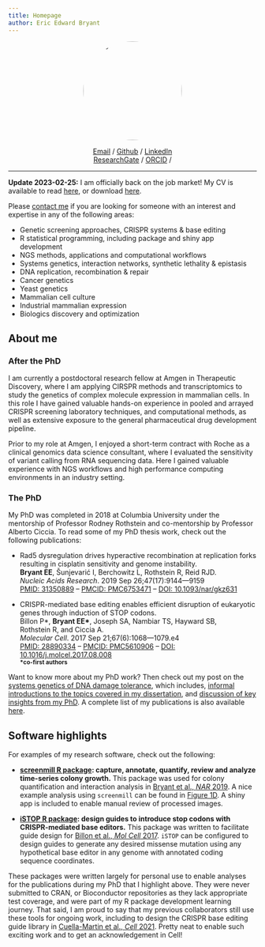 ```yaml
---
title: Homepage
author: Eric Edward Bryant
---
```


<img src="/images/profile.jpg"
  width="200"
  height="200"
  alt="Logo"
  style="border-radius: 50%;
         display: block;
         margin-left: auto;
         margin-right: auto;">

<div style="text-align:center">
[<i class="fas fa-envelope"></i> Email](mailto:EricBryantPhD@gmail.com) /
[<i class="fab fa-github"></i> Github](github) /
[<i class="fab fa-linkedin"></i> LinkedIn](linkedin)\
[<i class="fab fa-researchgate"></i> ResearchGate](researchgate) /
[<i class="fab fa-orcid"></i> ORCID](orcid) /
</div>

-------------------------------------------------------------------------------

**Update 2023-02-25:** I am officially back on the job market! My CV is
available to read [here](cv), or download [here](cv#downloads).

Please [contact me](mailto:EricBryantPhD@gmail.com) if you are looking for
someone with an interest and expertise in any of the following areas:

- Genetic screening approaches, CRISPR systems & base editing
- R statistical programming, including package and shiny app development
- NGS methods, applications and computational workflows
- Systems genetics, interaction networks, synthetic lethality & epistasis
- DNA replication, recombination & repair
- Cancer genetics
- Yeast genetics
- Mammalian cell culture
- Industrial mammalian expression
- Biologics discovery and optimization

## About me

### After the PhD

I am currently a postdoctoral research fellow at Amgen in Therapeutic Discovery,
where I am applying CIRSPR methods and transcriptomics to study the genetics
of complex molecule expression in mammalian cells. In this role I have gained
valuable hands-on experience in pooled and arrayed CRISPR screening laboratory
techniques, and computational methods, as well as extensive exposure to the
general pharmaceutical drug development pipeline.

Prior to my role at Amgen, I enjoyed a short-term contract with Roche as a 
clinical genomics data science consultant, where I evaluated the sensitivity of
variant calling from RNA sequencing data. Here I gained valuable experience with
NGS workflows and high performance computing environments in an industry
setting.

### The PhD

My PhD was completed in 2018 at Columbia University under the mentorship of
Professor Rodney Rothstein and co-mentorship by Professor Alberto Ciccia.
To read some of my PhD thesis work, check out the following publications:

- Rad5 dysregulation drives hyperactive recombination at replication forks
  resulting in cisplatin sensitivity and genome instability.\
  **Bryant\ EE**, Šunjevarić\ I, Berchowitz\ L, Rothstein\ R, Reid\ RJD.\
  _Nucleic Acids Research_. 2019 Sep 26;47(17):9144---9159\
  [PMID: 31350889](https://www.ncbi.nlm.nih.gov/pubmed/31350889)
  -- 
  [PMCID: PMC6753471](https://www.ncbi.nlm.nih.gov/pmc/articles/PMC6753471)
  -- 
  [DOI: 10.1093/nar/gkz631](https://doi.org/10.1093/nar/gkz631)


- CRISPR-mediated base editing enables efficient disruption of eukaryotic
  genes through induction of STOP codons.\
  Billon\ P\*, __Bryant\ EE\*__, Joseph\ SA, Nambiar\ TS, Hayward\ SB,
  Rothstein\ R, and Ciccia\ A.\
  _Molecular Cell_. 2017 Sep 21;67(6):1068---1079.e4\
  [PMID: 28890334](https://www.ncbi.nlm.nih.gov/pubmed/28890334)
  -- 
  [PMCID: PMC5610906](https://www.ncbi.nlm.nih.gov/pmc/articles/PMC5610906)
  -- 
  [DOI: 10.1016/j.molcel.2017.08.008](https://doi.org/10.1016/j.molcel.2017.08.008)\
  ^__\*co-first authors__^

Want to know more about my PhD work? Then check out my post on the
[systems genetics of DNA damage tolerance](2020/01/09/phd-dissertation), 
which includes,
[informal introductions to the topics covered in my dissertation](2020/01/09/phd-dissertation#preface),
and
[discussion of key insights from my PhD](2020/01/09/phd-dissertation#discussion).
A complete list of my publications is also available [here](cv#publications).

## Software highlights

For examples of my research software, check out the following:

- **[screenmill R package](https://github.com/ericedwardbryant/screenmill):
  capture, annotate, quantify, review and analyze time-series colony growth.**
  This package was used for colony quantification and interaction analysis in
  [Bryant et al., _NAR_ 2019](https://doi.org/10.1093/nar/gkz631).
  A nice example analysis using `screenmill` can be found in
  [Figure 1D](https://academic.oup.com/view-large/figure/163637130/gkz631fig1.jpg).
  A shiny app is included to enable manual review of processed images.

- **[iSTOP R package](https://github.com/ericedwardbryant/iSTOP): design
  guides to introduce stop codons with CRISPR-mediated base editors.**
  This package was written to facilitate guide design for
  [Billon et al., _Mol Cell_ 2017](https://doi.org/10.1016/j.molcel.2017.08.008).
  `iSTOP` can be configured to design guides to generate any desired missense
  mutation using any hypothetical base editor in any genome with annotated
  coding sequence coordinates.

These packages were written largely for personal use to enable analyses for
the publications during my PhD that I highlight above. They were never submitted
to CRAN, or Bioconductor repositories as they lack appropriate test coverage,
and were part of my R package development learning journey. That said, I am
proud to say that my previous collaborators still use these tools for ongoing 
work, including to design the CRISPR base editing guide library in
[Cuella-Martin et al., _Cell_ 2021](https://doi.org/10.1016/j.cell.2021.01.041).
Pretty neat to enable such exciting work and to get an acknowledgement in Cell!

